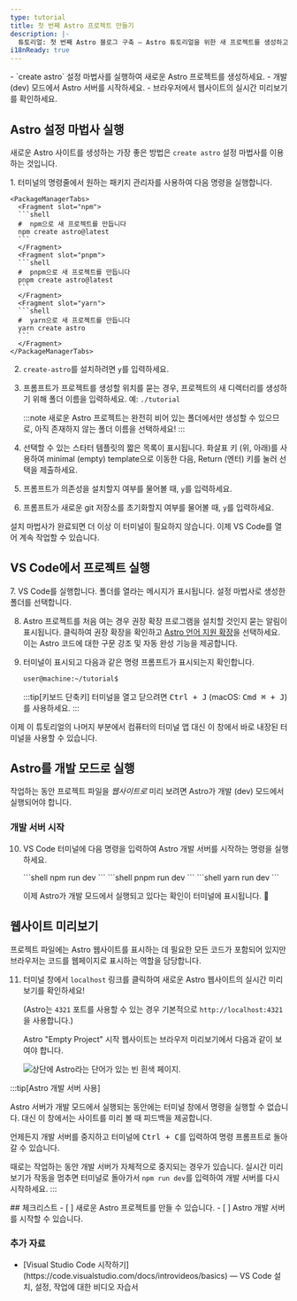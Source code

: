 ```yaml
---
type: tutorial
title: 첫 번째 Astro 프로젝트 만들기
description: |-
  튜토리얼: 첫 번째 Astro 블로그 구축 — Astro 튜토리얼을 위한 새 프로젝트를 생성하고 코딩 준비
i18nReady: true
---
```



<PreCheck>
  - `create astro` 설정 마법사를 실행하여 새로운 Astro 프로젝트를 생성하세요.
  - 개발 (dev) 모드에서 Astro 서버를 시작하세요.
  - 브라우저에서 웹사이트의 실시간 미리보기를 확인하세요.
</PreCheck>

## Astro 설정 마법사 실행

새로운 Astro 사이트를 생성하는 가장 좋은 방법은 `create astro` 설정 마법사를 이용하는 것입니다.

<Steps>
1. 터미널의 명령줄에서 원하는 패키지 관리자를 사용하여 다음 명령을 실행합니다.

    <PackageManagerTabs>
      <Fragment slot="npm">
      ```shell
      #  npm으로 새 프로젝트를 만듭니다
      npm create astro@latest
      ```
      </Fragment>
      <Fragment slot="pnpm">
      ```shell
      #  pnpm으로 새 프로젝트를 만듭니다
      pnpm create astro@latest
      ```
      </Fragment>
      <Fragment slot="yarn">
      ```shell
      #  yarn으로 새 프로젝트를 만듭니다
      yarn create astro
      ```
      </Fragment>
    </PackageManagerTabs>

2. `create-astro`를 설치하려면 `y`를 입력하세요.
3. 프롬프트가 프로젝트를 생성할 위치를 묻는 경우, 프로젝트의 새 디렉터리를 생성하기 위해 폴더 이름을 입력하세요. 예: 
`./tutorial`

    :::note
    새로운 Astro 프로젝트는 완전히 비어 있는 폴더에서만 생성할 수 있으므로, 아직 존재하지 않는 폴더 이름을 선택하세요!
    :::

4. 선택할 수 있는 스타터 템플릿의 짧은 목록이 표시됩니다. 화살표 키 (위, 아래)를 사용하여 minimal (empty) template으로 이동한 다음, Return (엔터) 키를 눌러 선택을 제출하세요.

5. 프롬프트가 의존성을 설치할지 여부를 물어볼 때, `y`를 입력하세요.

6. 프롬프트가 새로운 git 저장소를 초기화할지 여부를 물어볼 때, `y`를 입력하세요.
</Steps>

설치 마법사가 완료되면 더 이상 이 터미널이 필요하지 않습니다. 이제 VS Code를 열어 계속 작업할 수 있습니다.

## VS Code에서 프로젝트 실행

<Steps>
7. VS Code를 실행합니다. 폴더를 열라는 메시지가 표시됩니다. 설정 마법사로 생성한 폴더를 선택합니다.

8. Astro 프로젝트를 처음 여는 경우 권장 확장 프로그램을 설치할 것인지 묻는 알림이 표시됩니다. 클릭하여 권장 확장을 확인하고 [Astro 언어 지원 확장](https://marketplace.visualstudio.com/items?itemName=astro-build.astro-vscode)을 선택하세요. 이는 Astro 코드에 대한 구문 강조 및 자동 완성 기능을 제공합니다.

9. 터미널이 표시되고 다음과 같은 명령 프롬프트가 표시되는지 확인합니다.

    ```sh
    user@machine:~/tutorial$
    ```

    :::tip[키보드 단축키]
    터미널을 열고 닫으려면 <kbd>Ctrl + J</kbd> (macOS: <kbd>Cmd ⌘ + J</kbd>)를 사용하세요.
    :::
</Steps>

이제 이 튜토리얼의 나머지 부분에서 컴퓨터의 터미널 앱 대신 이 창에서 바로 내장된 터미널을 사용할 수 있습니다.

## Astro를 개발 모드로 실행

작업하는 동안 프로젝트 파일을 _웹사이트로_ 미리 보려면 Astro가 개발 (dev) 모드에서 실행되어야 합니다.

### 개발 서버 시작

<Steps>

10. VS Code 터미널에 다음 명령을 입력하여 Astro 개발 서버를 시작하는 명령을 실행하세요.

    <PackageManagerTabs>
      <Fragment slot="npm">
      ```shell
      npm run dev
      ```
      </Fragment>
      <Fragment slot="pnpm">
      ```shell
      pnpm run dev
      ```
      </Fragment>
      <Fragment slot="yarn">
      ```shell
      yarn run dev
      ```
      </Fragment>
    </PackageManagerTabs>

    이제 Astro가 개발 모드에서 실행되고 있다는 확인이 터미널에 표시됩니다. 🚀
</Steps>

## 웹사이트 미리보기

프로젝트 파일에는 Astro 웹사이트를 표시하는 데 필요한 모든 코드가 포함되어 있지만 브라우저는 코드를 웹페이지로 표시하는 역할을 담당합니다.

<Steps>

11. 터미널 창에서 `localhost` 링크를 클릭하여 새로운 Astro 웹사이트의 실시간 미리보기를 확인하세요!

    (Astro는 `4321` 포트를 사용할 수 있는 경우 기본적으로 `http://localhost:4321`을 사용합니다.)

    Astro "Empty Project" 시작 웹사이트는 브라우저 미리보기에서 다음과 같이 보여야 합니다.

    ![상단에 Astro라는 단어가 있는 빈 흰색 페이지.](/tutorial/minimal.png)

</Steps>

:::tip[Astro 개발 서버 사용]

Astro 서버가 개발 모드에서 실행되는 동안에는 터미널 창에서 명령을 실행할 수 없습니다. 대신 이 창에서는 사이트를 미리 볼 때 피드백을 제공합니다.

언제든지 개발 서버를 중지하고 터미널에 <kbd>Ctrl + C</kbd>를 입력하여 명령 프롬프트로 돌아갈 수 있습니다.

때로는 작업하는 동안 개발 서버가 자체적으로 중지되는 경우가 있습니다. 실시간 미리보기가 작동을 멈추면 터미널로 돌아가서 `npm run dev`를 입력하여 개발 서버를 다시 시작하세요.
:::

<Box icon="check-list">
## 체크리스트

<Checklist>
- [ ] 새로운 Astro 프로젝트를 만들 수 있습니다.
- [ ] Astro 개발 서버를 시작할 수 있습니다.
</Checklist>
</Box>

### 추가 자료

- <p>[Visual Studio Code 시작하기](https://code.visualstudio.com/docs/introvideos/basics) <Badge class="neutral-badge" text="외부 링크" /> — VS Code 설치, 설정, 작업에 대한 비디오 자습서</p>
